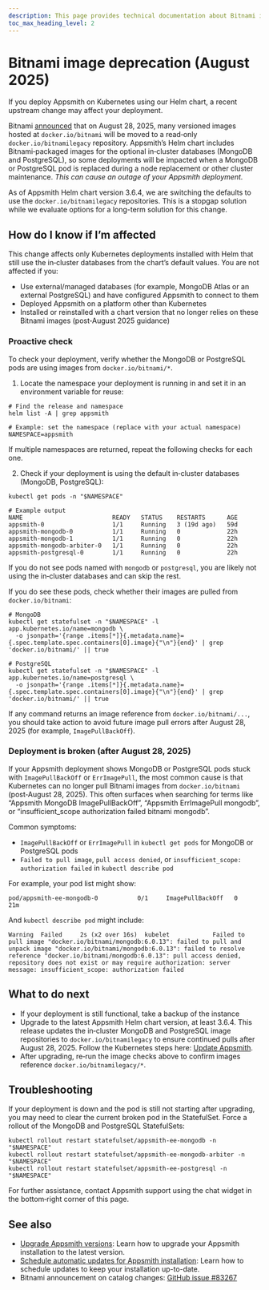 ```yaml
---
description: This page provides technical documentation about Bitnami image deprecation happening August 2025 and how to adjust deployment if necessary.
toc_max_heading_level: 2
---
```



# Bitnami image deprecation (August 2025)

If you deploy Appsmith on Kubernetes using our Helm chart, a recent upstream change may affect your deployment.

Bitnami [announced](https://github.com/bitnami/containers/issues/83267) that on August 28, 2025, many versioned images hosted at `docker.io/bitnami` will be moved to a read‑only `docker.io/bitnamilegacy` repository. Appsmith’s Helm chart includes Bitnami‑packaged images for the optional in‑cluster databases (MongoDB and PostgreSQL), so some deployments will be impacted when a MongoDB or PostgreSQL pod is replaced during a node replacement or other cluster maintenance. *This can cause an outage of your Appsmith deployment.*

As of Appsmith Helm chart version 3.6.4, we are switching the defaults to use the `docker.io/bitnamilegacy` repositories. This is a stopgap solution while we evaluate options for a long-term solution for this change.

## How do I know if I’m affected

This change affects only Kubernetes deployments installed with Helm that still use the in‑cluster databases from the chart’s default values. You are not affected if you:

- Use external/managed databases (for example, MongoDB Atlas or an external PostgreSQL) and have configured Appsmith to connect to them
- Deployed Appsmith on a platform other than Kubernetes
- Installed or reinstalled with a chart version that no longer relies on these Bitnami images (post‑August 2025 guidance)

### Proactive check

To check your deployment, verify whether the MongoDB or PostgreSQL pods are using images from `docker.io/bitnami/*`.

1. Locate the namespace your deployment is running in and set it in an environment variable for reuse:

```
# Find the release and namespace
helm list -A | grep appsmith

# Example: set the namespace (replace with your actual namespace)
NAMESPACE=appsmith
```

If multiple namespaces are returned, repeat the following checks for each one.

2. Check if your deployment is using the default in‑cluster databases (MongoDB, PostgreSQL):

```
kubectl get pods -n "$NAMESPACE"

# Example output
NAME                         READY   STATUS    RESTARTS      AGE
appsmith-0                   1/1     Running   3 (19d ago)   59d
appsmith-mongodb-0           1/1     Running   0             22h
appsmith-mongodb-1           1/1     Running   0             22h
appsmith-mongodb-arbiter-0   1/1     Running   0             22h
appsmith-postgresql-0        1/1     Running   0             22h
```

If you do not see pods named with `mongodb` or `postgresql`, you are likely not using the in‑cluster databases and can skip the rest.

If you do see these pods, check whether their images are pulled from `docker.io/bitnami`:

```
# MongoDB
kubectl get statefulset -n "$NAMESPACE" -l app.kubernetes.io/name=mongodb \
  -o jsonpath='{range .items[*]}{.metadata.name}={.spec.template.spec.containers[0].image}{"\n"}{end}' | grep 'docker.io/bitnami/' || true

# PostgreSQL
kubectl get statefulset -n "$NAMESPACE" -l app.kubernetes.io/name=postgresql \
  -o jsonpath='{range .items[*]}{.metadata.name}={.spec.template.spec.containers[0].image}{"\n"}{end}' | grep 'docker.io/bitnami/' || true

```

If any command returns an image reference from `docker.io/bitnami/...`, you should take action to avoid future image pull errors after August 28, 2025 (for example, `ImagePullBackOff`).

### Deployment is broken (after August 28, 2025)

If your Appsmith deployment shows MongoDB or PostgreSQL pods stuck with `ImagePullBackOff` or `ErrImagePull`, the most common cause is that Kubernetes can no longer pull Bitnami images from `docker.io/bitnami` (post‑August 28, 2025). This often surfaces when searching for terms like “Appsmith MongoDB ImagePullBackOff”, “Appsmith ErrImagePull mongodb”, or “insufficient_scope authorization failed bitnami mongodb”.

Common symptoms:

- `ImagePullBackOff` or `ErrImagePull` in `kubectl get pods` for MongoDB or PostgreSQL pods
- `Failed to pull image`, `pull access denied`, or `insufficient_scope: authorization failed` in `kubectl describe pod`

For example, your pod list might show:

```
pod/appsmith-ee-mongodb-0           0/1     ImagePullBackOff   0              21m
```

And `kubectl describe pod` might include:

```
Warning  Failed     2s (x2 over 16s)  kubelet            Failed to pull image "docker.io/bitnami/mongodb:6.0.13": failed to pull and unpack image "docker.io/bitnami/mongodb:6.0.13": failed to resolve reference "docker.io/bitnami/mongodb:6.0.13": pull access denied, repository does not exist or may require authorization: server message: insufficient_scope: authorization failed
```

## What to do next

- If your deployment is still functional, take a backup of the instance
- Upgrade to the latest Appsmith Helm chart version, at least 3.6.4. This release updates the in‑cluster MongoDB and PostgreSQL image repositories to `docker.io/bitnamilegacy` to ensure continued pulls after August 28, 2025. Follow the Kubernetes steps here: [Update Appsmith](/getting-started/setup/instance-management/update-appsmith?current-platform-type=kubernetes).
- After upgrading, re‑run the image checks above to confirm images reference `docker.io/bitnamilegacy/*`.

## Troubleshooting

If your deployment is down and the pod is still not starting after upgrading, you may need to clear the current broken pod in the StatefulSet. Force a rollout of the MongoDB and PostgreSQL StatefulSets:

```
kubectl rollout restart statefulset/appsmith-ee-mongodb -n "$NAMESPACE"
kubectl rollout restart statefulset/appsmith-ee-mongodb-arbiter -n "$NAMESPACE"
kubectl rollout restart statefulset/appsmith-ee-postgresql -n "$NAMESPACE"
```

For further assistance, contact Appsmith support using the chat widget in the bottom‑right corner of this page.

## See also

- [Upgrade Appsmith versions](/getting-started/setup/instance-management/update-appsmith): Learn how to upgrade your Appsmith installation to the latest version.
- [Schedule automatic updates for Appsmith installation](/getting-started/setup/instance-management/maintenance-window): Learn how to schedule updates to keep your installation up-to-date.
 - Bitnami announcement on catalog changes: [GitHub issue #83267](https://github.com/bitnami/containers/issues/83267)